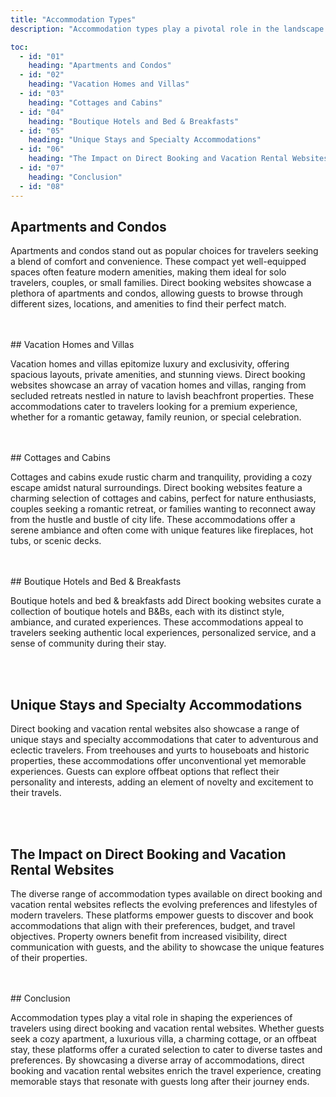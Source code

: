 ```yaml
---
title: "Accommodation Types"
description: "Accommodation types play a pivotal role in the landscape of direct booking and vacation rental websites. These platforms serve as bridges between property owners and guests, offering a diverse range of accommodations tailored to meet varying needs and preferences. From cozy apartments to sprawling villas, each accommodation type brings its unique charm and allure to travelers seeking memorable stays. Let's delve into the world of accommodation types and their significance in the realm of direct booking and vacation rental websites."

toc:
  - id: "01"
    heading: "Apartments and Condos"
  - id: "02"
    heading: "Vacation Homes and Villas"
  - id: "03"
    heading: "Cottages and Cabins"
  - id: "04"
    heading: "Boutique Hotels and Bed & Breakfasts"
  - id: "05"
    heading: "Unique Stays and Specialty Accommodations"
  - id: "06"
    heading: "The Impact on Direct Booking and Vacation Rental Websites"
  - id: "07"
    heading: "Conclusion"
  - id: "08"
---
```


## Apartments and Condos

Apartments and condos stand out as popular choices for travelers seeking a blend of comfort and convenience. These compact yet well-equipped spaces often feature modern amenities, making them ideal for solo travelers, couples, or small families. Direct booking websites showcase a plethora of apartments and condos, allowing guests to browse through different sizes, locations, and amenities to find their perfect match.

<br />
<br />
## Vacation Homes and Villas

Vacation homes and villas epitomize luxury and exclusivity, offering spacious layouts,
private amenities, and stunning views. Direct booking websites showcase an array
of vacation homes and villas, ranging from secluded retreats nestled in nature to
lavish beachfront properties. These accommodations cater to travelers looking for
a premium experience, whether for a romantic getaway, family reunion, or special
celebration.

<br />
<br />
## Cottages and Cabins

Cottages and cabins exude rustic charm and tranquility, providing a cozy escape amidst
natural surroundings. Direct booking websites feature a charming selection of cottages
and cabins, perfect for nature enthusiasts, couples seeking a romantic retreat, or
families wanting to reconnect away from the hustle and bustle of city life. These
accommodations offer a serene ambiance and often come with unique features like fireplaces,
hot tubs, or scenic decks.

<br />
<br />
## Boutique Hotels and Bed & Breakfasts

Boutique hotels and bed & breakfasts add Direct booking websites curate a collection
of boutique hotels and B&Bs, each with its distinct style, ambiance, and curated
experiences. These accommodations appeal to travelers seeking authentic local experiences,
personalized service, and a sense of community during their stay.

<br />
<br />

## Unique Stays and Specialty Accommodations

Direct booking and vacation rental websites also showcase a range of unique stays and specialty accommodations that
cater to adventurous and eclectic travelers. From treehouses and yurts to
houseboats and historic properties, these accommodations offer unconventional
yet memorable experiences. Guests can explore offbeat options that reflect their
personality and interests, adding an element of novelty and excitement to their
travels.

<br />
<br />

## The Impact on Direct Booking and Vacation Rental Websites

The diverse range of accommodation types available on direct booking and vacation
rental websites reflects the evolving preferences and lifestyles of modern travelers.
These platforms empower guests to discover and book accommodations that align with
their preferences, budget, and travel objectives. Property owners benefit from increased
visibility, direct communication with guests, and the ability to showcase the unique
features of their properties.

<br />
<br />
## Conclusion

Accommodation types play a vital role in shaping the experiences of travelers
using direct booking and vacation rental websites. Whether guests seek a cozy
apartment, a luxurious villa, a charming cottage, or an offbeat stay, these
platforms offer a curated selection to cater to diverse tastes and preferences.
By showcasing a diverse array of accommodations, direct booking and vacation
rental websites enrich the travel experience, creating memorable stays that
resonate with guests long after their journey ends.
